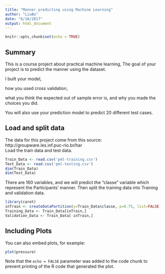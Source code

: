 ```yaml
---
title: "Manner predicting using Machine Learning"
author: "LiuBo"
date: "6/18/2017"
output: html_document
---
```


```r
knitr::opts_chunk$set(echo = TRUE)
```
## Summary
This is a course project about practical machine learning, The goal of your project is to predict the manner using the dataset. 

I built your model, 

how you used cross validation, 

what you think the expected out of sample error is, and why you made the choices you did. 

You will also use your prediction model to predict 20 different test cases.

## Load and split data
The data for this project come from this source: http://groupware.les.inf.puc-rio.br/har        
Load the train data and test data.
```r
Train_Data <- read.csv('pml-training.csv')
Test_Data <- read.csv('pml-testing.csv')
dim(Train_Data)
dim(Test_Data)
```
There are 160 variables, and we will predict the "classe" variable which represent the Participants' manner. 
Then split the training data into Training and validation data. 
```r
library(caret)
inTrain <- createDataPartition(y=Train_Data$classe, p=0.75, list=FALSE)
Training_Data <- Train_Data[inTrain,]
Validation_Data <- Train_Data[-inTrain,]
```

## Including Plots

You can also embed plots, for example:

```r
plot(pressure)
```

Note that the `echo = FALSE` parameter was added to the code chunk to prevent printing of the R code that generated the plot.
